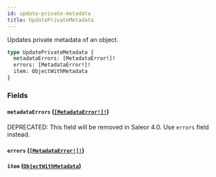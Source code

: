 ```yaml
---
id: update-private-metadata
title: UpdatePrivateMetadata
---
```


Updates private metadata of an object.

```graphql
type UpdatePrivateMetadata {
  metadataErrors: [MetadataError!]!
  errors: [MetadataError!]!
  item: ObjectWithMetadata
}
```

### Fields

#### `metadataErrors` ([`[MetadataError!]!`](/docs/developer/api-reference/objects/metadata-error))

<span class="badge badge--warning">DEPRECATED: This field will be removed in Saleor 4.0. Use `errors` field instead.</span>

#### `errors` ([`[MetadataError!]!`](/docs/developer/api-reference/objects/metadata-error))

#### `item` ([`ObjectWithMetadata`](/docs/developer/api-reference/interfaces/object-with-metadata))
